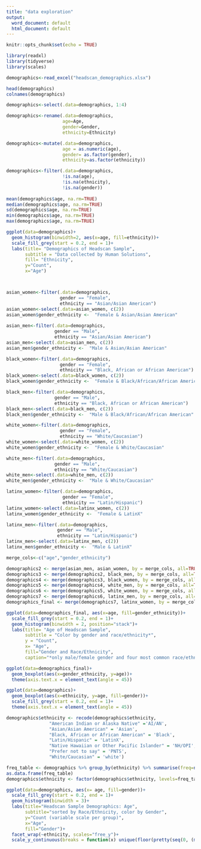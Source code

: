 ```yaml
---
title: "data exploration"
output:
  word_document: default
  html_document: default
---
```


```r
knitr::opts_chunk$set(echo = TRUE)
```

```r
library(readxl)
library(tidyverse)
library(scales)
```


```r
demographics<-read_excel("headscan_demographics.xlsx")
```
```r
head(demographics)
colnames(demographics)
```

```r
demographics<-select(.data=demographics, 1:4)

demographics<-rename(.data=demographics,
                     age=Age,
                     gender=Gender,
                     ethnicity=Ethnicity)

demographics<-mutate(.data=demographics,
                     age = as.numeric(age),
                     gender= as.factor(gender),
                     ethnicity=as.factor(ethnicity))

demographics<-filter(.data=demographics,
                     !is.na(age),
                     !is.na(ethnicity),
                     !is.na(gender))
                     
mean(demographics$age, na.rm=TRUE)
median(demographics$age, na.rm=TRUE)
sd(demographics$age, na.rm=TRUE)
min(demographics$age, na.rm=TRUE)
max(demographics$age, na.rm=TRUE)

ggplot(data=demographics)+
  geom_histogram(binwidth=2, aes(x=age, fill=ethnicity))+
  scale_fill_grey(start = 0.2, end = 1)+
  labs(title= "Demographics of Headscan Sample",
       subtitle = "Data collected by Human Solutions",
       fill= "Ethnicity",
       y="Count",
       x="Age")



asian_women<-filter(.data=demographics,
                    gender == "Female",
                    ethnicity == "Asian/Asian American")
asian_women<-select(.data=asian_women, c(2))
asian_women$gender_ethnicity <-  "Female & Asian/Asian American"
  
asian_men<-filter(.data=demographics,
                  gender == "Male",
                  ethnicity == "Asian/Asian American")
asian_men<-select(.data=asian_men, c(2))
asian_men$gender_ethnicity <-  "Male & Asian/Asian American"

black_women<-filter(.data=demographics,
                    gender == "Female",
                    ethnicity == "Black, African or African American")
black_women<-select(.data=black_women, c(2))
black_women$gender_ethnicity <-  "Female & Black/African/African American"

black_men<-filter(.data=demographics,
                  gender == "Male",
                  ethnicity == "Black, African or African American")
black_men<-select(.data=black_men, c(2))
black_men$gender_ethnicity <-  "Male & Black/African/African American"

white_women<-filter(.data=demographics,
                    gender == "Female",
                    ethnicity == "White/Caucasian")
white_women<-select(.data=white_women, c(2))
white_women$gender_ethnicity <-  "Female & White/Caucasian"

white_men<-filter(.data=demographics,
                  gender == "Male",
                  ethnicity == "White/Caucasian")
white_men<-select(.data=white_men, c(2))
white_men$gender_ethnicity <-  "Male & White/Caucasian"

latinx_women<-filter(.data=demographics,
                     gender == "Female",
                     ethnicity == "Latin/Hispanic")
latinx_women<-select(.data=latinx_women, c(2))
latinx_women$gender_ethnicity <-  "Female & LatinX"

latinx_men<-filter(.data=demographics,
                   gender == "Male",
                   ethnicity == "Latin/Hispanic")
latinx_men<-select(.data=latinx_men, c(2))
latinx_men$gender_ethnicity <-  "Male & LatinX"

merge_cols<-c("age","gender_ethnicity")

demographics2 <- merge(asian_men, asian_women, by = merge_cols, all=TRUE)
demographics3 <- merge(demographics2, black_men, by = merge_cols, all=TRUE)
demographics4 <- merge(demographics3, black_women, by = merge_cols, all=TRUE)
demographics5 <- merge(demographics4, white_men, by = merge_cols, all=TRUE)
demographics6 <- merge(demographics5, white_women, by = merge_cols, all=TRUE)
demographics7 <- merge(demographics6, latinx_men, by = merge_cols, all=TRUE)
demographics_final <- merge(demographics7, latinx_women, by = merge_cols, all=TRUE)
```

```r
ggplot(data=demographics_final, aes(x=age, fill=gender_ethnicity))+
  scale_fill_grey(start = 0.2, end = 1)+
  geom_histogram(binwidth = 2, position="stack")+
  labs(title= "Age of Headscan Sample",
       subtitle = "Color by gender and race/ethnicity*",
       y = "Count",
       x= "Age",
       fill="Gender and Race/Ethnicity",
       caption="*only male/female gender and four most common race/ethnicities included in this graph")
```  

```r
ggplot(data=demographics_final)+
  geom_boxplot(aes(x=gender_ethnicity, y=age))+
  theme(axis.text.x = element_text(angle = 45))
```

```r
ggplot(data=demographics)+
  geom_boxplot(aes(x=ethnicity, y=age, fill=gender))+
  scale_fill_grey(start = 0.2, end = 1)+
  theme(axis.text.x = element_text(angle = 45))
```



```r
demographics$ethnicity <- recode(demographics$ethnicity,
                "American Indian or Alaska Native" ='AI/AN',
                "Asian/Asian American" = 'Asian',
                "Black, African or African American" = 'Black',
                "Latin/Hispanic" = 'LatinX',
                "Native Hawaiian or Other Pacific Islander" = 'NH/OPI',
                "Prefer not to say" = 'PNTS',
                "White/Caucasian" = 'white')
```

```r
freq_table <- demographics %>% group_by(ethnicity) %>% summarise(freq=n())
as.data.frame(freq_table)
demographics$ethnicity <- factor(demographics$ethnicity, levels=freq_table$ethnicity[order(freq_table$freq, decreasing = T)])
```

```r




ggplot(data=demographics, aes(x= age, fill=gender))+
  scale_fill_grey(start = 0.2, end = 1)+
  geom_histogram(binwidth = 3)+
  labs(title="Headscan Sample Demographics: Age",
       subtitle="sorted by Race/Ethnicity, color by Gender",
       y="Count (variable scale per group)",
       x="Age",
       fill="Gender")+
  facet_wrap(~ethnicity, scales="free_y")+
  scale_y_continuous(breaks = function(x) unique(floor(pretty(seq(0, (max(x) + 1) * 1.1)))))



```

